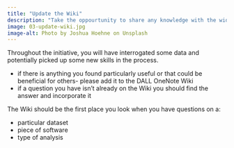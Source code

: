```yaml
---
title: "Update the Wiki"
description: "Take the oppourtunity to share any knowledge with the wider team."
image: 03-update-wiki.jpg
image-alt: Photo by Joshua Hoehne on Unsplash
---
```

  
Throughout the initiative, you will have interrogated some data and potentially picked up some new skills in the process.

- if there is anything you found particularly useful or that could be beneficial for others- please add it to the DALL OneNote Wiki
- if a question you have isn't already on the Wiki you should find the answer and incorporate it

The Wiki should be the first place you look when you have questions on a:

- particular dataset
- piece of software
- type of analysis
